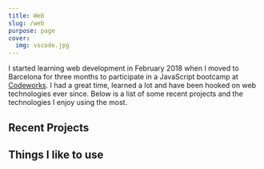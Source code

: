 ```yaml
---
title: Web
slug: /web
purpose: page
cover:
  img: vscode.jpg
---
```



I started learning web development in February 2018 when I moved to Barcelona for three months to participate in a JavaScript bootcamp at [Codeworks](https://codeworks.me). I had a great time, learned a lot and have been hooked on web technologies ever since. Below is a list of some recent projects and the technologies I enjoy using the most.

## Recent Projects

<ProjectList />

## Things I like to use

<TechStack />
